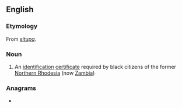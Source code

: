 ==English==

===Etymology===
From {{etyl|loz|en}} ''[[situpa]]''.

===Noun===
{{en-noun}}

# An [[identification]] [[certificate]] required by black citizens of the former [[Northern Rhodesia]] (now [[Zambia]])

===Anagrams===
* {{anagrams|en|chupati}}